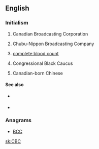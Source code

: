 ==English==

===Initialism===
{{rfc-header|Initialism}}
{{head|en|initialism}}

# {{lb|en|Canada|television|radio}} Canadian Broadcasting Corporation
# {{sense|Japan|television|radio}} Chubu-Nippon Broadcasting Company
# {{lb|en|medicine}} [[complete blood count]]
# {{lb|en|US}} Congressional Black Caucus
# {{lb|en|Canada|US|slang}} Canadian-born Chinese

====See also====
* {{sense|Canadian-born Chinese}} {{l|en|ABC}}
* {{sense|Canadian Broadcasting Corporation}} {{l|en|CTV}}

===Anagrams===
* {{l|en|bcc}} [[BCC#English|BCC]]

[[sk:CBC]]